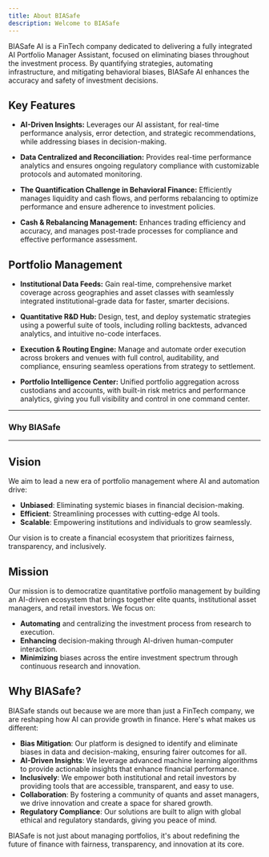 ```yaml
---
title: About BIASafe
description: Welcome to BIASafe
---
```


BIASafe AI is a FinTech company dedicated to delivering a fully integrated
AI Portfolio Manager Assistant, focused on eliminating biases throughout
the investment process. By quantifying strategies, automating infrastructure,
and mitigating behavioral biases, BIASafe AI enhances the accuracy and
safety of investment decisions.

## **Key Features**

- **AI-Driven Insights:** Leverages our AI assistant, for real-time performance analysis, error
  detection, and strategic recommendations, while addressing biases in decision-making.

- **Data Centralized and Reconciliation:** Provides real-time performance analytics and ensures ongoing regulatory
  compliance with customizable protocols and automated monitoring.

- **The Quantification Challenge in Behavioral Finance:** Efficiently manages liquidity and cash flows, and performs rebalancing to
  optimize performance and ensure adherence to investment policies.

- **Cash & Rebalancing Management:** Enhances trading efficiency and accuracy, and manages post-trade processes
  for compliance and effective performance assessment.

## **Portfolio Management**

- **Institutional Data Feeds:** Gain real-time, comprehensive market coverage across geographies and asset classes with seamlessly integrated institutional-grade data for faster, smarter decisions.

- **Quantitative R&D Hub:** Design, test, and deploy systematic strategies using a powerful suite of tools, including rolling backtests, advanced analytics, and intuitive no-code interfaces.

- **Execution & Routing Engine:** Manage and automate order execution across brokers and venues with full control, auditability, and compliance, ensuring seamless operations from strategy to settlement.

- **Portfolio Intelligence Center:** Unified portfolio aggregation across custodians and accounts, with built-in risk metrics and performance analytics, giving you full visibility and control in one command center.

---

### Why BIASafe

---

## Vision

We aim to lead a new era of portfolio management where AI and automation drive:

- **Unbiased**: Eliminating systemic biases in financial decision-making.
- **Efficient**: Streamlining processes with cutting-edge AI tools.
- **Scalable**: Empowering institutions and individuals to grow seamlessly.

Our vision is to create a financial ecosystem that prioritizes fairness, transparency, and inclusively.

## Mission

Our mission is to democratize quantitative portfolio management by building an AI-driven ecosystem that brings together elite quants, institutional asset managers, and retail investors. We focus on:

- **Automating** and centralizing the investment process from research to execution.
- **Enhancing** decision-making through AI-driven human-computer interaction.
- **Minimizing** biases across the entire investment spectrum through continuous research and innovation.

## Why BIASafe?

BIASafe stands out because we are more than just a FinTech company, we are reshaping how AI can provide growth in finance. Here's what makes us different:

- **Bias Mitigation**: Our platform is designed to identify and eliminate biases in data and decision-making, ensuring fairer outcomes for all.
- **AI-Driven Insights**: We leverage advanced machine learning algorithms to provide actionable insights that enhance financial performance.
- **Inclusively**: We empower both institutional and retail investors by providing tools that are accessible, transparent, and easy to use.
- **Collaboration**: By fostering a community of quants and asset managers, we drive innovation and create a space for shared growth.
- **Regulatory Compliance**: Our solutions are built to align with global ethical and regulatory standards, giving you peace of mind.

BIASafe is not just about managing portfolios, it's about redefining the future of finance with fairness, transparency, and innovation at its core.
